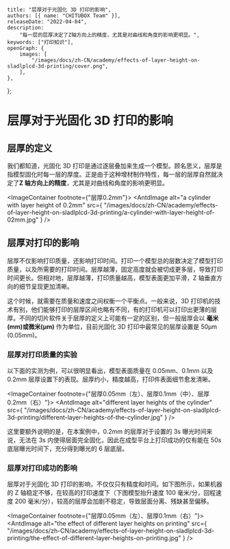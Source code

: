 	title: "层厚对于光固化 3D 打印的影响",
	authors: [{ name: "CHITUBOX Team" }],
	releaseDate: "2022-04-04",
	description:
		"每一层的层厚决定了Z轴方向上的精度，尤其是对曲线和角度的影响更明显。",
	keywords: ["打印知识"],
	openGraph: {
		images: [
			"/images/docs/zh-CN/academy/effects-of-layer-height-on-sladlplcd-3d-printing/cover.png",
		],
	},
};

# 层厚对于光固化 3D 打印的影响

## 层厚的定义

我们都知道，光固化 3D 打印是通过逐层叠加来生成一个模型。顾名思义，层厚是指模型固化时每一层的厚度。正是由于这种增材制作特性，每一层的层厚自然就决定了**Z 轴方向上的精度**，尤其是对曲线和角度的影响更明显。

<ImageContainer footnote={"层厚0.2mm"}>
	<AntdImage
		alt="a cylinder with layer height of 0.2mm"
		src={
			"/images/docs/zh-CN/academy/effects-of-layer-height-on-sladlplcd-3d-printing/a-cylinder-with-layer-height-of-02mm.jpg"
		}
	/>
</ImageContainer>

## 层厚对打印的影响

层厚不仅影响打印质量，还影响打印时间。打印一个模型总的层数决定了模型打印质量，以及所需要的打印时间。层厚越薄，固定高度就会被切成更多层，导致打印时间更长。但相对地，层厚越薄，打印质量越高，模型表面更加平滑，Z 轴垂直方向的细节呈现更加清晰。

这个时候，就需要在质量和速度之间权衡一个平衡点。一般来说，3D 打印机的技术有别，他们能够打印的层厚区间也略有不同，有的打印机可以打印出更薄的层厚。不同的切片软件关于层厚的定义上可能有一定的区别，但一般层厚会以 **毫米(mm)或微米(µm)** 作为单位，目前光固化 3D 打印中最常见的层厚设置是 50µm (0.05mm)。

### 层厚对打印质量的实验

以下面的实测为例，可以很明显看出，模型表面质量在 0.05mm、0.1mm 以及 0.2mm 层厚设置下的表现。层厚约小，精度越高，打印件表面细节愈发清晰。

<ImageContainer footnote={"层厚0.05mm（左）、层厚0.1mm（中）、层厚0.2mm（右）"}>
	<AntdImage
		alt="different layer heights of the cylinder"
		src={
			"/images/docs/zh-CN/academy/effects-of-layer-height-on-sladlplcd-3d-printing/different-layer-heights-of-the-cylinder.jpg"
		}
	/>
</ImageContainer>

这里要额外说明的是，在本案例中，0.2mm 的层厚对于设置的 3s 曝光时间来说，无法在 3s 内使得层面完全固化，因此在成型平台上打印成功的仅有能在 50s 底层曝光时间下，充分得到曝光的 6 层底层。

### 层厚对打印成功的影响

层厚对于光固化 3D 打印的影响，不仅仅只有精度和时间。如下图所示，如果机器的 Z 轴稳定不够，在较高的打印速度下（下图模型抬升速度 100 毫米/分，回程速度 200 毫米/分），较高的层厚会加剧不稳定，导致层面分离、残缺甚至偏移。

<ImageContainer footnote={"层厚0.05mm（左）、层厚0.1mm（右）"}>
	<AntdImage
		alt="the effect of different layer heights on printing"
		src={
			"/images/docs/zh-CN/academy/effects-of-layer-height-on-sladlplcd-3d-printing/the-effect-of-different-layer-heights-on-printing.jpg"
		}
	/>
</ImageContainer>
